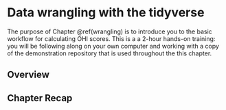 # Data wrangling with the tidyverse {#wrangling} 

The purpose of Chapter \@ref(wrangling) is to introduce you to the basic workflow for calculating OHI scores. This is a a 2-hour hands-on training: you will be following along on your own computer and working with a copy of the demonstration repository that is used throughout the this chapter.

## Overview

## Chapter Recap

